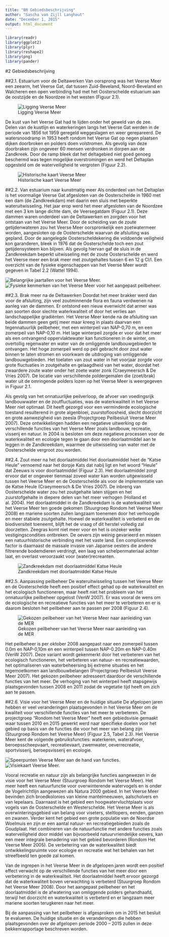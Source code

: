 ```yaml
---
title: "BR Gebiedsbeschrijving"
author: "Sascha van Zijll Langhout"
date: "December 1, 2015"
output: html_document
---
```


```r
library(readr)
library(ggplot2)
library(plyr)
library(reshape2)
library(png)
library(pander)
```

#2 Gebiedsbeschrijving

##2.1. Estuarium voor de Deltawerken
Van oorsprong was het Veerse Meer een zeearm, het Veerse Gat, dat tussen Zuid-Beveland, Noord-Beveland en Walcheren een open verbinding had met het Oosterschelde estuarium aan de oostzijde en de Noordzee in het westen (Figuur 2.1). 

![Ligging Veerse Meer](Pictures/Gebiedsbeschrijving/Figuur2.1.JPG)


De kust van het Veerse Gat had te lijden onder het geweld van de zee. Delen van de kustlijn en waterkeringen langs het Veerse Gat werden in de periode van 1856 tot 1959 geregeld weggeslagen en weer gerepareerd. De watersnoodramp in 1953 heeft rondom het Veerse Gat op negen plaatsen dijken doorbroken en polders doen volstromen. Als gevolg van deze doorbraken zijn ongeveer 60 mensen verdronken in dorpen aan de Zandkreek. Door de ramp bleek dat het deltagebied niet goed genoeg beschermd was tegen mogelijke overstromingen en werd het Deltaplan opgesteld om de waterveiligheid te vergroten (Figuur 2.2).

![Historische kaart Veerse Meer](Pictures/Gebiedsbeschrijving/Figuur2.2.JPG)

##2.2. Van estuarium naar kunstmatig meer
Als onderdeel van het Deltaplan is het voormalige Veerse Gat afgesloten van de Oosterschelde in 1960 met een dam (de Zandkreekdam) met daarin een sluis met beperkte wateruitwisseling. Het jaar erop werd het meer afgesloten van de Noordzee met een 3 km lange dichte dam, de Veersegatdam (Figuur 2.1). Deze dammen waren onderdeel van de Deltawerken en zorgden voor het ontstaan van het Veerse Meer. Door de scheiding van de zoute getijdenwateren zou het Veerse Meer oorspronkelijk een zoetwatermeer worden, aangesloten op de Oosterschelde waarvan de afsluiting was gepland. Door de aangelegde Oosterscheldekering die voldoende veiligheid kon garanderen, bleek in 1976 dat de Oosterschelde toch een zout getijdensysteem kon blijven. Als gevolg hiervan gaf de sluis in de Zandkreekdam beperkt uitwisseling met de zoute Oosterschelde en werd het Veerse meer een brak meer met zoutgehaltes tussen 6 en 12 g Cl/l. Een overzicht van de fysieke eigenschappen van het Veerse Meer wordt gegeven in Tabel 2.2 (Wattel 1994).

![Belangrijke jaartallen voor het Veerse Meer.](Pictures/Gebiedsbeschrijving/Tabel2.1.JPG)
![Fysieke kenmerken van het Veerse Meer voor het aangepast peilbeheer.](Pictures/Gebiedsbeschrijving/Tabel2.2.JPG)

##2.3. Brak meer na de Deltawerken
Doordat het meer brakker werd dan voor de afsluiting, zijn veel zoutminnende flora en fauna verdwenen na aanleg van de dammen. Er ontstond een nieuw evenwicht dat armer was aan soorten door slechte waterkwaliteit of door het verlies aan landschappelijke gradiënten. Het Veerse Meer kende na de afsluiting van beide dammen geen getij meer maar kreeg in plaats daarvan een tegennatuurlijk peilbeheer, met een winterpeil van NAP-0,70 m, en een zomerpeil van NAP-0,10 m. Het lage winterpeil zorgde er voor dat het meer als een ontvangend oppervlaktewater kan functioneren in de winter, om overtollig regenwater en water van de omliggende landbouwgebieden te ontvangen. Het hoge zomerpeil werd op peil gebracht door zout water binnen te laten stromen en voorkwam de uitdroging van omliggende landbouwgebieden. Het toelaten van zout water in het voorjaar zorgde voor grote fluctuaties in zoutgehalte en gelaagdheid van het water, doordat het zwaardere zoute water onder het zoete water zonk (Craeymeersch & De Vries 2007). De locatie van verschillende poldergemalen die (zoet/brak) water uit de omringende polders lozen op het Veerse Meer is weergegeven in Figuur 2.1.

Als gevolg van het onnatuurlijke peilverloop, de afvoer van voedingsrijk landbouwwater en de zoutfluctuaties, was de waterkwaliteit in het Veerse Meer niet optimaal. Dit heeft gezorgd voor een verminderde ecologische toestand resulterend in grote algenbloei, zuurstofloosheid, slecht doorzicht en grote aanwezigheid van zeesla (Projectgroep Peilbesluit Veerse Meer 2007). Deze ontwikkelingen hadden een negatieve uitwerking op de verschillende functies van het Veerse Meer zoals landbouw, recreatie, visserij en natuur. In 2004 is besloten om deze negatieve processen voor de waterkwaliteit en ecologie tegen te gaan door een doorlaatmiddel aan te leggen in de Zandkreekdam, waarmee de uitwisseling van water met de Oosterschelde vergroot zou worden.

##2.4. Zout meer na het doorlaatmiddel
Het doorlaatmiddel heet de “Katse Heule” vernoemd naar het dorpje Kats dat nabij ligt en het woord “Heule” dat Zeeuws is voor doorlaatmiddel (Figuur 2.3). Het doorlaatmiddel zorgt ervoor dat er ongeveer tienmaal zoveel water kan worden uitgewisseld tussen het Veerse Meer en de Oosterschelde als voor de implementatie van de Katse Heule (Craeymeersch & De Vries 2007). De inbreng van Oosterschelde water zou het zoutgehalte laten stijgen en het zuurstofgehalte in diepere delen van het meer verhogen (Holland et al. 2004). Het doorlaatmiddel in de Zandkreekdam is de waterkwaliteit van het Veerse Meer ten goede gekomen (Stuurgroep Rondom het Veerse Meer 2008) en mariene soorten zullen langzaam toenemen door het verhoogde en meer stabiele zoutgehalte. Hoewel de waterkwaliteit is verbeterd en de biodiversiteit toeneemt, blijft het de vraag of dit herstel volledig zal doorzetten. Zeegras komt niet meer voor en het is onzeker welke vestigingscondities ontbreken. De oevers zijn weinig gevarieerd en missen een natuurhistorische verbinding met het vaste land. Een complicerende factor is daarnaast de massale invasie van Japanse oesters die andere filtrerende bodemdieren verdringt, een laag van schelpenmateriaal achter laat, en overlast veroorzaakt voor (water)recreanten.

![Zandkreekdam met doorlaatmiddel Katse Heule](Pictures/Gebiedsbeschrijving/Figuur2.3.JPG)

##2.5. Aanpassing peilbeheer
De wateruitwisseling tussen het Veerse Meer en de Oosterschelde heeft een positief effect gehad op de waterkwaliteit en het ecologisch functioneren, maar heeft niet het probleem van het onnatuurlijke peilbeheer opgelost (VenW 2007). Er was vooral de wens om de ecologische en recreatieve functies van het meer te verbeteren en er is daarom besloten het peilbeheer aan te passen per 2008 (Figuur 2.4). 

![Gekozen peilbeheer van het Veerse Meer naar aanleiding van de MER](Pictures/Gebiedsbeschrijving/Figuur2.4.JPG)

Het peilbeheer is per oktober 2008 aangepast naar een zomerpeil tussen 0.0m en NAP-0,10m en een winterpeil tussen NAP-0.20m en NAP-0.40m (VenW 2007). Deze variant wordt gekenmerkt door het verbeteren van het ecologisch functioneren, het verbeteren van natuur- en recreatiewaarden, het optimaliseren van waterbeheersing bij extreme situaties en het tegemoetkomen aan landbouwbelangen (Projectgroep Peilbesluit Veerse Meer 2007). Het gekozen peilbeheer adresseert daardoor de verschillende functies van het meer. De verhoging van het winterpeil heeft stapsgewijs plaatsgevonden tussen 2008 en 2011 zodat de vegetatie tijd heeft om zich aan te passen.

##2.6. Visie voor het Veerse Meer en de huidige situatie
De afgelopen jaren hebben er veel veranderingen plaatsgevonden in het Veerse Meer om de kwaliteit voor verschillende functies van het meer te verbeteren. De projectgroep “Rondom het Veerse Meer” heeft een gebiedsvisie gemaakt waar tussen 2010 en 2015 gewerkt werd naar specifieke doelen voor het gebied op basis van de functies die voor het meer van belang zijn (Stuurgroep Rondom het Veerse Meer) (Figuur 2.5, Tabel 2.3). Het Veerse Meer kent de volgende gebruiksfuncties: waterkeren, waterafvoer, beroepsscheepvaart, recreatievaart, zwemwater, oeverrecreatie, sportvisserij, beroepsvisserij en ecologie.

![Speerpunten Veerse Meer aan de hand van functies.](Pictures/Gebiedsbeschrijving/Tabel2.3.JPG) 
![Visiekaart Veerse Meer.](Pictures/Gebiedsbeschrijving/Figuur2.5.JPG)

Vooral recreatie en natuur zijn als belangrijke functies aangewezen in de visie voor het Veerse Meer (Stuurgroep Rondom het Veerse Meer). Het meer heeft een natuurfunctie voor overwinterende watervogels en is onder de Vogelrichtlijn aangewezen als Natura 2000 gebied. In het Veerse Meer bevinden zich broedkolonies van kleine mantelmeeuwen, aalscholvers en van lepelaars. Daarnaast is het gebied een hoogwatervluchtplaats voor vogels van de Oosterschelde en Westerschelde. Het Veerse Meer is als overwinteringsgebied van belang voor viseters, steltlopers, eenden, ganzen en zwanen. Verder kent het gebied een grote populatie van de Noordse Woelmuis en zijn er een aantal natuur- en recreatiegebieden zoals de Goudplaat. Het combineren van de natuurfunctie met andere functies zoals waterveiligheid door middel van bijvoorbeeld natuurvriendelijke oevers, kan een meer integrale benadering van het gebied bevorderen (Rondom Het Veerse Meer 2005). De verbetering van de waterkwaliteit biedt ontwikkelingsruimte voor ecologie en recreatie wat het behalen van het streefbeeld ten goede zal komen.

Van de ingrepen in het Veerse Meer in de afgelopen jaren wordt een positief effect verwacht op de verschillende functies van het meer door een verbetering in de waterkwaliteit. Het doorlaatmiddel heeft ervoor gezorgd dat de waterkwaliteit boven verwachting is verbeterd (Stuurgroep Rondom het Veerse Meer 2008). Door het aangepast peilbeheer en het doorlaatmiddel is de afwatering van omliggende polders gehandhaafd, terwijl het doorzicht en waterkwaliteit is verbeterd en er langzaam meer mariene soorten terugkeren naar het meer.

Bij de aanpassing van het peilbeheer is afgesproken om in 2015 het besluit te evalueren. De huidige situatie en de veranderingen die hebben plaatsgevonden over de afgelopen periode 2000 – 2015 zullen in deze bekkenrapportage beschreven worden.
